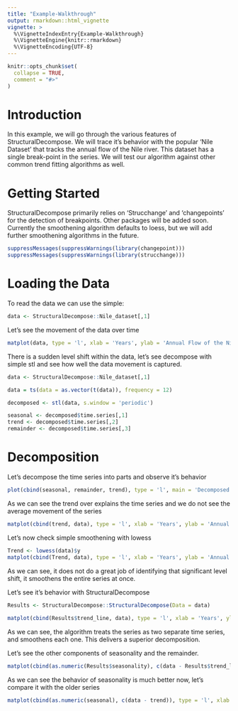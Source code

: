 ```yaml
---
title: "Example-Walkthrough"
output: rmarkdown::html_vignette
vignette: >
  %\VignetteIndexEntry{Example-Walkthrough}
  %\VignetteEngine{knitr::rmarkdown}
  %\VignetteEncoding{UTF-8}
---
```


```r
knitr::opts_chunk$set(
  collapse = TRUE,
  comment = "#>"
)
```


# Introduction
In this example, we will go through the various features of StructuralDecompose. We will trace it's behavior with the popular 'Nile Dataset' that tracks the annual flow of the Nile river. This dataset has a single break-point in the series. We will test our algorithm against other common trend fitting algorithms as well.


# Getting Started 
StructuralDecompose primarily relies on 'Strucchange' and 'changepoints' for the detection of breakpoints. Other packages will be added soon. Currently the smoothening algorithm defaults to loess, but we will add further smoothening algorithms in the future. 


```r
suppressMessages(suppressWarnings(library(changepoint)))
suppressMessages(suppressWarnings(library(strucchange)))
```


# Loading the Data
To read the data we can use the simple: 

```r
data <- StructuralDecompose::Nile_dataset[,1]
```

Let's see the movement of the data over time 

```r
matplot(data, type = 'l', xlab = 'Years', ylab = 'Annual Flow of the Nile (10^8 m^3')
```

There is a sudden level shift within the data, let's see decompose with simple stl and see how well the data movement is captured. 

```r
data <- StructuralDecompose::Nile_dataset[,1]

data = ts(data = as.vector(t(data)), frequency = 12)

decomposed <- stl(data, s.window = 'periodic')

seasonal <- decomposed$time.series[,1]
trend <- decomposed$time.series[,2]
remainder <- decomposed$time.series[,3]
```
# Decomposition
Let's decompose the time series into parts and observe it's behavior 

```r
plot(cbind(seasonal, remainder, trend), type = 'l', main = 'Decomposed Series')
```

As we can see the trend over explains the time series and we do not see the average movement of the series 

```r
matplot(cbind(trend, data), type = 'l', xlab = 'Years', ylab = 'Annual Flow of the Nile (10^8 m^3', main = 'Trend vs Base Data')
```

Let's now check simple smoothening with lowess 
```r
Trend <- lowess(data)$y
matplot(cbind(Trend, data), type = 'l', xlab = 'Years', ylab = 'Annual Flow of the Nile (10^8 m^3', main = 'Smoothened Trend vs Base Data')
```

As we can see, it does not do a great job of identifying that significant level shift, it smoothens the entire series at once. 

Let's see it's behavior with StructuralDecompose

```r

Results <- StructuralDecompose::StructuralDecompose(Data = data)
  
matplot(cbind(Results$trend_line, data), type = 'l', xlab = 'Years', ylab = 'Annual Flow of the Nile (10^8 m^3', main = 'New Trend vs Base Data')

```

As we can see, the algorithm treats the series as two separate time series, and smoothens each one. This delivers a superior decomposition. 

Let's see the other components of seasonality and the remainder. 


```r
matplot(cbind(as.numeric(Results$seasonality), c(data - Results$trend_line)), type = 'l', xlab = 'Years', ylab = 'Annual Flow of the Nile 10^8 m^3',main = 'Seasonality vs Detrended Data')
```

As we can see the behavior of seasonality is much better now, let's compare it with the older series


```r
matplot(cbind(as.numeric(seasonal), c(data - trend)), type = 'l', xlab = 'Years', ylab = 'Annual Flow of the Nile 10^8 m^3',main = 'Seasonality vs Detrended Data')
```




















